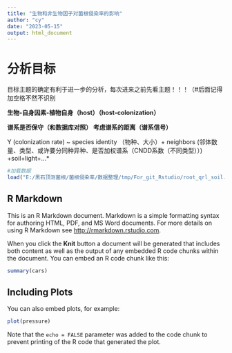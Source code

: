 ```yaml
---
title: "生物和非生物因子对菌根侵染率的影响"
author: "cy"
date: "2023-05-15"
output: html_document
---
```

# 分析目标
目标主题的确定有利于进一步的分析，每次进来之前先看主题！！！（#后面记得加空格不然不识别

**生物-自身因素-植物自身（host）（host-colonization）**

**谱系是否保守（和数据库对照） 考虑谱系的距离（谱系信号）**

Y (colonization rate) ~ species identity （物种、大小）+ neighbors (邻体数量、类型、或许要分同种异种、是否加权谱系（CNDD系数（不同类型））) +soil+light+…*


```r
#加载数据
load("E:/黑石顶测菌根/菌根侵染率/数据整理/tmp/For_git_Rstudio/root_qrl_soil.RData")
```

## R Markdown

This is an R Markdown document. Markdown is a simple formatting syntax for authoring HTML, PDF, and MS Word documents. For more details on using R Markdown see <http://rmarkdown.rstudio.com>.

When you click the **Knit** button a document will be generated that includes both content as well as the output of any embedded R code chunks within the document. You can embed an R code chunk like this:

```r
summary(cars)
```

## Including Plots

You can also embed plots, for example:

```r
plot(pressure)
```

Note that the `echo = FALSE` parameter was added to the code chunk to prevent printing of the R code that generated the plot.
